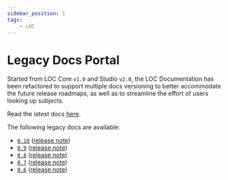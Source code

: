 ```yaml
---
sidebar_position: 1
tags:
    - LOC
---
```


# Legacy Docs Portal

Started from LOC Core `v1.0` and Studio `v2.0`, the LOC Documentation has been refactored to support multiple docs versioning to better accommodate the future release roadmaps, as well as to streamline the effort of users looking up subjects.

Read the latest docs [here](/docs).

The following legacy docs are available:

-   [`0.10`](/legacy/0.10/intro) ([release note](/legacy/0.10/release-note))
-   [`0.9`](/legacy/0.9/intro) ([release note](/legacy/0.9/release-note))
-   [`0.8`](/legacy/0.8/intro) ([release note](/legacy/0.8/release-note))
-   [`0.7`](/legacy/0.7/intro) ([release note](/legacy/0.7/release-note))
-   [`0.6`](/legacy/0.6/intro) ([release note](/legacy/0.6/release-note))
